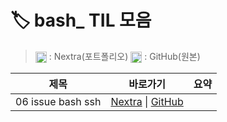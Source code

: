 # 🏷️ bash_ TIL 모음

> <img src="/vercel.svg" width="18" style="vertical-align:middle" /> : Nextra(포트폴리오)   <img src="/github.svg" width="18" style="vertical-align:middle" /> : GitHub(원본)

| 제목 | 바로가기 | 요약 |
|------|----------|------|
| 06 issue bash ssh | [Nextra](/til/til-2025/til-07/06-issue-bash-ssh) \| [GitHub](https://github.com/MinHyeok-lee1/TIL/blob/main/2025/07/06-issue-bash-ssh.md) |  |
